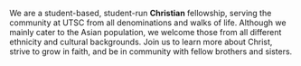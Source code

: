 We are a student-based, student-run **Christian** fellowship, serving the community at UTSC from all denominations and walks of life. Although we mainly cater to the Asian population, we welcome those from all different ethnicity and cultural backgrounds. Join us to learn more about Christ, strive to grow in faith, and be in community with fellow brothers and sisters.
